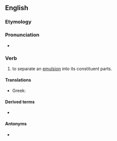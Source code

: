 ==English==

===Etymology===
{{prefix|de|emulsify|lang=en}}

===Pronunciation===
* {{a|UK}} {{IPA|[diːˌɛˈmʌɫsɪfaɪ]|[diːˌɛˈmʊɫsɪfaɪ]|lang=en}}

===Verb===
{{en-verb|de-emulsifies|de-emulsifying|de-emulsified}}

# to separate an [[emulsion]] into its constituent parts.

====Translations====
{{trans-top|separate an emulsion}}
* Greek: {{t|el|απογαλακτωματοποιώ}}
{{trans-mid}}
{{trans-bottom}}

====Derived terms====
* {{l|en|de-emulsifier}}

====Antonyms====
* {{l|en|emulsify}}